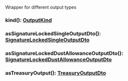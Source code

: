 Wrapper for different output types

### kind(): [OutputKind](#outputkind)



### asSignatureLockedSingleOutputDto(): [SignatureLockedSingleOutputDto](#signaturelockedsingleoutputdto)



### asSignatureLockedDustAllowanceOutputDto(): [SignatureLockedDustAllowanceOutputDto](#signaturelockeddustallowanceoutputdto)



### asTreasuryOutput(): [TreasuryOutputDto](#treasuryoutputdto)



